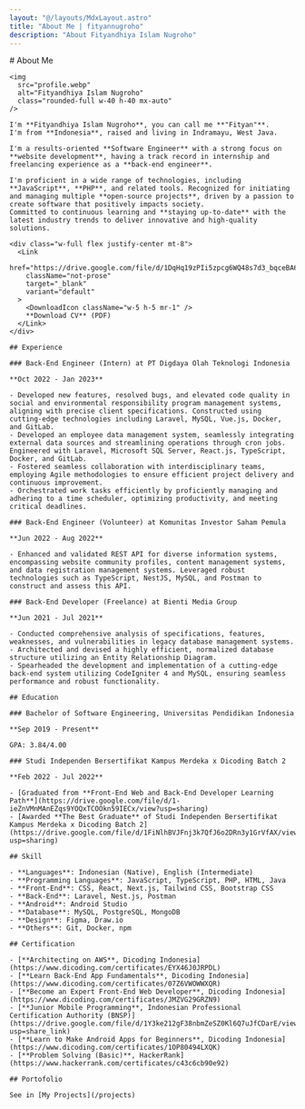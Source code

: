 ```yaml
---
layout: "@/layouts/MdxLayout.astro"
title: "About Me | fityannugroho"
description: "About Fityandhiya Islam Nugroho"
---
```



<section class="container container-wrapper py-16">
  <article class="prose lg:prose-lg dark:prose-invert mx-auto">
    # About Me

    <img
      src="profile.webp"
      alt="Fityandhiya Islam Nugroho"
      class="rounded-full w-40 h-40 mx-auto"
    />

    I'm **Fityandhiya Islam Nugroho**, you can call me **"Fityan"**.
    I'm from **Indonesia**, raised and living in Indramayu, West Java.

    I'm a results-oriented **Software Engineer** with a strong focus on **website development**, having a track record in internship and freelancing experience as a **back-end engineer**.

    I'm proficient in a wide range of technologies, including **JavaScript**, **PHP**, and related tools. Recognized for initiating and managing multiple **open-source projects**, driven by a passion to create software that positively impacts society.
    Committed to continuous learning and **staying up-to-date** with the latest industry trends to deliver innovative and high-quality solutions.

    <div class="w-full flex justify-center mt-8">
      <Link
        href="https://drive.google.com/file/d/1DqHq19zPIi5zpcg6WQ48s7d3_bqceBA6/view"
        className="not-prose"
        target="_blank"
        variant="default"
      >
        <DownloadIcon className="w-5 h-5 mr-1" />
        **Download CV** (PDF)
      </Link>
    </div>

    ## Experience

    ### Back-End Engineer (Intern) at PT Digdaya Olah Teknologi Indonesia

    **Oct 2022 - Jan 2023**

    - Developed new features, resolved bugs, and elevated code quality in social and environmental responsibility program management systems, aligning with precise client specifications. Constructed using cutting-edge technologies including Laravel, MySQL, Vue.js, Docker, and GitLab.
    - Developed an employee data management system, seamlessly integrating external data sources and streamlining operations through cron jobs. Engineered with Laravel, Microsoft SQL Server, React.js, TypeScript, Docker, and GitLab.
    - Fostered seamless collaboration with interdisciplinary teams, employing Agile methodologies to ensure efficient project delivery and continuous improvement.
    - Orchestrated work tasks efficiently by proficiently managing and adhering to a time scheduler, optimizing productivity, and meeting critical deadlines.

    ### Back-End Engineer (Volunteer) at Komunitas Investor Saham Pemula

    **Jun 2022 - Aug 2022**

    - Enhanced and validated REST API for diverse information systems, encompassing website community profiles, content management systems, and data registration management systems. Leveraged robust technologies such as TypeScript, NestJS, MySQL, and Postman to construct and assess this API.

    ### Back-End Developer (Freelance) at Bienti Media Group

    **Jun 2021 - Jul 2021**

    - Conducted comprehensive analysis of specifications, features, weaknesses, and vulnerabilities in legacy database management systems.
    - Architected and devised a highly efficient, normalized database structure utilizing an Entity Relationship Diagram.
    - Spearheaded the development and implementation of a cutting-edge back-end system utilizing CodeIgniter 4 and MySQL, ensuring seamless performance and robust functionality.

    ## Education

    ### Bachelor of Software Engineering, Universitas Pendidikan Indonesia

    **Sep 2019 - Present**

    GPA: 3.84/4.00

    ### Studi Independen Bersertifikat Kampus Merdeka x Dicoding Batch 2

    **Feb 2022 - Jul 2022**

    - [Graduated from **Front-End Web and Back-End Developer Learning Path**](https://drive.google.com/file/d/1-ieZnVMnMAnEZqs9YOQxTCOOkn59IECx/view?usp=sharing)
    - [Awarded **The Best Graduate** of Studi Independen Bersertifikat Kampus Merdeka x Dicoding Batch 2](https://drive.google.com/file/d/1FiNlhBVJFnj3k7QfJ6o2DRn3y1GrVfAX/view?usp=sharing)

    ## Skill

    - **Languages**: Indonesian (Native), English (Intermediate)
    - **Programming Languages**: JavaScript, TypeScript, PHP, HTML, Java
    - **Front-End**: CSS, React, Next.js, Tailwind CSS, Bootstrap CSS
    - **Back-End**: Laravel, Nest.js, Postman
    - **Android**: Android Studio
    - **Database**: MySQL, PostgreSQL, MongoDB
    - **Design**: Figma, Draw.io
    - **Others**: Git, Docker, npm

    ## Certification

    - [**Architecting on AWS**, Dicoding Indonesia](https://www.dicoding.com/certificates/EYX46J0JRPDL)
    - [**Learn Back-End App Fundamentals**, Dicoding Indonesia](https://www.dicoding.com/certificates/07Z6VWOWWXQR)
    - [**Become an Expert Front-End Web Developer**, Dicoding Indonesia](https://www.dicoding.com/certificates/JMZVG29GRZN9)
    - [**Junior Mobile Programming**, Indonesian Professional Certification Authority (BNSP)](https://drive.google.com/file/d/1Y3ke212gF38nbmZeSZ0Kl6Q7uJfCDarE/view?usp=share_link)
    - [**Learn to Make Android Apps for Beginners**, Dicoding Indonesia](https://www.dicoding.com/certificates/1OP80494LXQK)
    - [**Problem Solving (Basic)**, HackerRank](https://www.hackerrank.com/certificates/c43c6cb90e92)

    ## Portofolio

    See in [My Projects](/projects)

  </article>
</section>
